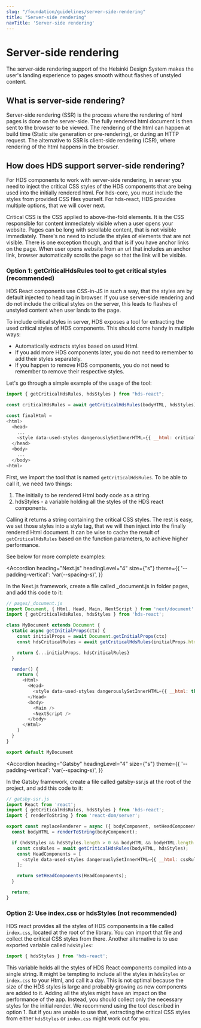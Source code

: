 ```yaml
---
slug: "/foundation/guidelines/server-side-rendering"
title: "Server-side rendering"
navTitle: 'Server-side rendering'
---
```


# Server-side rendering

<LeadParagraph>
  The server-side rendering support of the Helsinki Design System makes the user's landing experience to pages smooth without
  flashes of unstyled content.
</LeadParagraph>

## What is server-side rendering?

Server-side rendering (SSR) is the process where the rendering of html pages is done on the server-side. The fully rendered html
document is then sent to the browser to be viewed. The rendering of the html can happen at build time (Static site generation
or pre-rendering), or during an HTTP request. The alternative to SSR is client-side rendering (CSR), where rendering of the
html happens in the browser.

## How does HDS support server-side rendering?

For HDS components to work with server-side rendering, in server you need to inject the critical CSS styles
of the HDS components that are being used into the initially rendered html. For hds-core, you must include the styles from
provided CSS files yourself. For hds-react, HDS provides multiple options, that we will cover next.

<Notification label="Critical CSS" className="siteNotification">
  Critical CSS is the CSS applied to above-the-fold elements. It is the CSS responsible for content immediately
  visible when a user opens your website. Pages can be long with scrollable content, that is not visible immediately.
  There's no need to include the styles of elements that are not visible. There is one exception though, and that is
  if you have anchor links on the page. When user opens website from an url that includes an anchor link, browser
  automatically scrolls the page so that the link will be visible.
</Notification>

### Option 1: getCriticalHdsRules tool to get critical styles (recommended)

HDS React components use CSS-in-JS in such a way, that the styles are by default injected to head tag in browser. If you
use server-side rendering and do not include the critical styles on the server, this leads to flashes of unstyled
content when user lands to the page.

To include critical styles in server, HDS exposes a tool for extracting the used critical styles of HDS components.
This should come handy in multiple ways:

- Automatically extracts styles based on used Html.
- If you add more HDS components later, you do not need to remember to add their styles separately.
- If you happen to remove HDS components, you do not need to remember to remove their respective styles.

Let's go through a simple example of the usage of the tool:

```js
import { getCriticalHdsRules, hdsStyles } from "hds-react";

const criticalHdsRules = await getCriticalHdsRules(bodyHTML, hdsStyles);

const finalHtml =
<html>
  <head>
    ...
    <style data-used-styles dangerouslySetInnerHTML={{ __html: criticalHdsRules }} />
  </head>
  <body>
    ...
  </body>
<html>
```

First, we import the tool that is named `getCriticalHdsRules`. To be able to call it, we need two things:

1. The initially to be rendered Html body code as a string.
2. hdsStyles - a variable holding all the styles of the HDS react components.

Calling it returns a string containing the critical CSS styles. The rest is easy, we set those styles into
a style tag, that we will then inject into the finally rendered Html document. It can be wise to cache the result of
`getCriticalHdsRules` based on the function parameters, to achieve higher performance.

See below for more complete examples:

<Accordion
  heading="Next.js"
  headingLevel="4"
  size={"s"}
  theme={{
    '--padding-vertical': 'var(--spacing-s)',
  }}
>
  In the Next.js framework, create a file called _document.js in folder pages, and add this code to it:

  ```js
  // pages/_document.js
  import Document, { Html, Head, Main, NextScript } from 'next/document'
  import { getCriticalHdsRules, hdsStyles } from 'hds-react';

  class MyDocument extends Document {
    static async getInitialProps(ctx) {
      const initialProps = await Document.getInitialProps(ctx)
      const hdsCriticalRules = await getCriticalHdsRules(initialProps.html, hdsStyles);

      return {...initialProps, hdsCriticalRules}
    }

    render() {
      return (
        <Html>
          <Head>
            <style data-used-styles dangerouslySetInnerHTML={{ __html: this.props.hdsCriticalRules }} />
          </Head>
          <body>
            <Main />
            <NextScript />
          </body>
        </Html>
      )
    }
  }

  export default MyDocument
  ```
</Accordion>

<Accordion
  heading="Gatsby"
  headingLevel="4"
  size={"s"}
  theme={{
    '--padding-vertical': 'var(--spacing-s)',
  }}
>
  In the Gatsby framework, create a file called gatsby-ssr.js at the root of the project, and add this code to it:

  ```js
  // gatsby-ssr.js
  import React from 'react';
  import { getCriticalHdsRules, hdsStyles } from 'hds-react';
  import { renderToString } from 'react-dom/server';

  export const replaceRenderer = async ({ bodyComponent, setHeadComponents }) => {
    const bodyHTML = renderToString(bodyComponent);

    if (hdsStyles && hdsStyles.length > 0 && bodyHTML && bodyHTML.length > 0) {
      const cssRules = await getCriticalHdsRules(bodyHTML, hdsStyles);
      const HeadComponents = [
        <style data-used-styles dangerouslySetInnerHTML={{ __html: cssRules }} />
      ];

      return setHeadComponents(HeadComponents);
    }

    return;
  }
  ```
</Accordion>

### Option 2: Use index.css or hdsStyles (not recommended)

HDS react provides all the styles of HDS components in a file called `index.css`, located at the root of the library.
You can import that file and collect the critical CSS styles from there. Another alternative is to use exported variable
called `hdsStyles`:

```js
import { hdsStyles } from 'hds-react';
```
This variable holds all the styles of HDS React components compiled into a single string. It might be tempting to include
all the styles in `hdsStyles` or `index.css` to your Html, and call it a day. This is not optimal because the size of the
HDS styles is large and probably growing as new components are added to it. Adding all the styles might have an impact on the
performance of the app. Instead, you should collect only the necessary styles for the initial render. We recommend using
the tool described in option 1. But if you are unable to use that, extracting the critical CSS styles from either
`hdsStyles` or `index.css` might work out for you.
